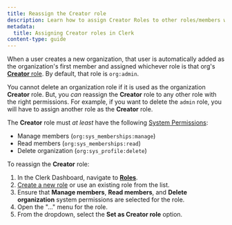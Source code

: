 ```yaml
---
title: Reassign the Creator role
description: Learn how to assign Creator Roles to other roles/members within your organization. You can grant admin privileges, manage resources, and customize user permissions.
metadata:
  title: Assigning Creator roles in Clerk
content-type: guide
---
```


When a user creates a new organization, that user is automatically added as the organization's first member and assigned whichever role is that org's [**Creator** role](/docs/organizations/roles-permissions#the-creator-role). By default, that role is `org:admin`.

You cannot delete an organization role if it is used as the organization **Creator** role. But, you _can_ reassign the **Creator** role to any other role with the right permissions. For example, if you want to delete the `admin` role, you will have to assign another role as the **Creator** role.

The **Creator** role must _at least_ have the following [System Permissions](/docs/organizations/roles-permissions#system-permissions):

- Manage members (`org:sys_memberships:manage`)
- Read members (`org:sys_memberships:read`)
- Delete organization (`org:sys_profile:delete`)

To reassign the **Creator** role:

1. In the Clerk Dashboard, navigate to [**Roles**](https://dashboard.clerk.com/last-active?path=organizations-settings/roles).
1. [Create a new role](/docs/organizations/create-roles-permissions#create-a-new-role-for-your-organization) or use an existing role from the list.
1. Ensure that **Manage members**, **Read members**, and **Delete organization** system permissions are selected for the role.
1. Open the "..." menu for the role.
1. From the dropdown, select the **Set as Creator role** option.
